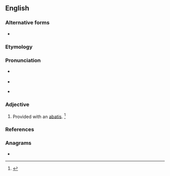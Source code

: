 ==English==

===Alternative forms===
* {{l|en|abattised}}

===Etymology===
{{suffix|en|abatis|ed}}

===Pronunciation===
* {{a|RP}} {{IPA|en|/ˈæb.əˌtɪst/}}
* {{audio|en|LL-Q1860 (eng)-Vealhurl-abatised.wav|Audio (RP)}}
* {{a|GenAm}} {{IPA|en|/ˈæb.əˌtid/|/ˈæb.əˌtɪst/|/əˈbæt.id/|/əˈbæt.ɪst/}}

===Adjective===
{{en-adj|-}}

# Provided with an [[abatis]]. {{defdate|Mid 19<sup>th</sup> century.}}<ref>{{R:SOED5|page=2}}</ref>

===References===
<references/>

===Anagrams===
* {{anagrams|en|a=aabdeist|Abadites}}